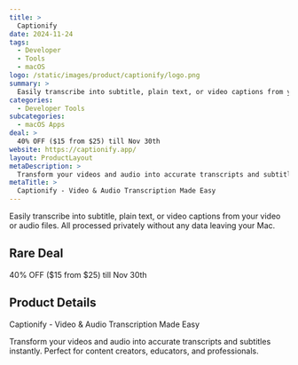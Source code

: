 ```yaml
---
title: >
  Captionify
date: 2024-11-24
tags:
  - Developer
  - Tools
  - macOS
logo: /static/images/product/captionify/logo.png
summary: >
  Easily transcribe into subtitle, plain text, or video captions from your video or audio files. All processed privately without any data leaving your Mac.
categories:
  - Developer Tools
subcategories:
  - macOS Apps
deal: >
  40% OFF ($15 from $25) till Nov 30th
website: https://captionify.app/
layout: ProductLayout
metaDescription: >
  Transform your videos and audio into accurate transcripts and subtitles instantly. Perfect for content creators, educators, and professionals.
metaTitle: >
  Captionify - Video & Audio Transcription Made Easy
---
```

Easily transcribe into subtitle, plain text, or video captions from your video or audio files. All processed privately without any data leaving your Mac.

## Rare Deal

40% OFF ($15 from $25) till Nov 30th

## Product Details
Captionify - Video & Audio Transcription Made Easy

Transform your videos and audio into accurate transcripts and subtitles instantly. Perfect for content creators, educators, and professionals.
